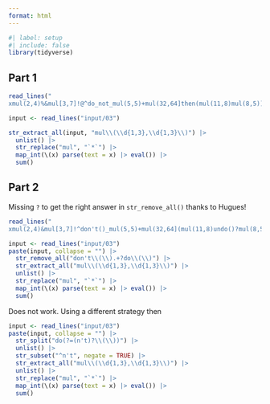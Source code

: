 ```yaml
---
format: html
---
```


```r
#| label: setup
#| include: false
library(tidyverse)
```


## Part 1


```r
read_lines("
xmul(2,4)%&mul[3,7]!@^do_not_mul(5,5)+mul(32,64]then(mul(11,8)mul(8,5))") -> input

input <- read_lines("input/03")

str_extract_all(input, "mul\\(\\d{1,3},\\d{1,3}\\)") |> 
  unlist() |> 
  str_replace("mul", "`*`") |> 
  map_int(\(x) parse(text = x) |> eval()) |> 
  sum()
```

## Part 2

Missing `?` to get the right answer in `str_remove_all()` thanks to Hugues!

```r
read_lines("
xmul(2,4)&mul[3,7]!^don't()_mul(5,5)+mul(32,64](mul(11,8)undo()?mul(8,5))") -> input

input <- read_lines("input/03")
paste(input, collapse = "") |> 
  str_remove_all("don't\\(\\).+?do\\(\\)") |> 
  str_extract_all("mul\\(\\d{1,3},\\d{1,3}\\)") |> 
  unlist() |> 
  str_replace("mul", "`*`") |> 
  map_int(\(x) parse(text = x) |> eval()) |> 
  sum()
```

Does not work. Using a different strategy then

```r

input <- read_lines("input/03")
paste(input, collapse = "") |> 
  str_split("do(?=(n't)?\\(\\))") |> 
  unlist() |> 
  str_subset("^n't", negate = TRUE) |> 
  str_extract_all("mul\\(\\d{1,3},\\d{1,3}\\)") |> 
  unlist() |> 
  str_replace("mul", "`*`") |> 
  map_int(\(x) parse(text = x) |> eval()) |> 
  sum()
```
